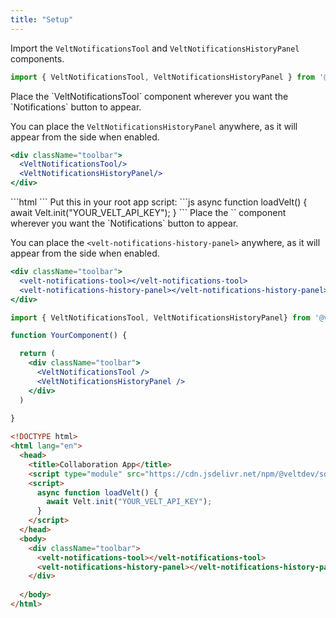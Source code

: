 ```yaml
---
title: "Setup"
---
```



<Tabs>
  <Tab title="React / Next.js">

<Steps titleSize="h2">

<Step title="Import the VeltNotificationsTool and VeltNotificationsHistoryPanel component from @veltdev/react">

Import the `VeltNotificationsTool` and `VeltNotificationsHistoryPanel` components.

```js
import { VeltNotificationsTool, VeltNotificationsHistoryPanel } from '@veltdev/react';
```
</Step>


<Step title="Place the VeltNotificationsTool and VeltNotificationsHistoryPanel components">
Place the `VeltNotificationsTool` component wherever you want the `Notifications` button to appear.

You can place the `VeltNotificationsHistoryPanel` anywhere, as it will appear from the side when enabled.

```jsx
<div className="toolbar">
  <VeltNotificationsTool/>
  <VeltNotificationsHistoryPanel/>
</div>
```
</Step>



</Steps>


  </Tab>

  <Tab title="HTML">


<Steps titleSize="h2">

<Step title="Import the Velt Script tag">
```html
<script type="module" src="https://cdn.jsdelivr.net/npm/@veltdev/sdk@latest/velt.js" onload="loadVelt()"></script>
```
</Step>

<Step title="Initialize with your API Key">
Put this in your root app script:
```js
async function loadVelt() {
    await Velt.init("YOUR_VELT_API_KEY");
}
```
</Step>


<Step title="Place the velt-notifications-tool and velt-notifications-history-panel components">
Place the `<velt-notifications-tool>` component wherever you want the `Notifications` button to appear.

You can place the `<velt-notifications-history-panel>` anywhere, as it will appear from the side when enabled.


```jsx
<div className="toolbar">
  <velt-notifications-tool></velt-notifications-tool>
  <velt-notifications-history-panel></velt-notifications-history-panel>
</div>
```
</Step>



</Steps>



  

  </Tab>
</Tabs>

<RequestExample>

```jsx React / Next.js
import { VeltNotificationsTool, VeltNotificationsHistoryPanel} from '@veltdev/react';

function YourComponent() {

  return (
    <div className="toolbar">
      <VeltNotificationsTool />
      <VeltNotificationsHistoryPanel />
    </div>
  )
  
}
```




```html HTML
<!DOCTYPE html>
<html lang="en">
  <head>
    <title>Collaboration App</title>
    <script type="module" src="https://cdn.jsdelivr.net/npm/@veltdev/sdk@latest/velt.js" onload="loadVelt()"></script>
    <script>
      async function loadVelt() {
        await Velt.init("YOUR_VELT_API_KEY");
      }
    </script>
  </head>
  <body>
    <div className="toolbar">
      <velt-notifications-tool></velt-notifications-tool>
      <velt-notifications-history-panel></velt-notifications-history-panel>
    </div>
    
  </body>
</html>
```

</RequestExample>
